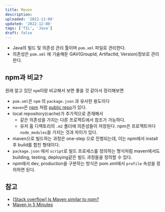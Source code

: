 ```yaml
---
title: Maven
description:
uploaded: '2022-12-08'
updated: '2022-12-08'
tags: ['TIL', 'Java']
draft: false
---
```


- Java의 빌드 및 의존성 관리 툴이며 `pom.xml` 파일로 관리한다.
- 의존성은 `pom.xml` 에 기술해둔 GAV(GroupId, ArtifactId, Version)정보로 관리한다.

## npm과 비교?

원래 알고 있던 `npm`이랑 비교해서 보면 좋을 것 같아서 정리해보면

- `pom.xml`은 `npm` 의 `package.json` 과 유사한 용도이다
- `maven`은 [npm](https://registry.npmjs.org/) 처럼 [public repo](https://repo.maven.apache.org/maven2/)가 있다.
- local repository(cache)가 추가적으로 존재해서
  - 같은 의존성을 가지는 다른 프로젝트에서 참조가 가능하다.
  - 유저 홈 디렉토리의 `.m2` 폴더에 의존성들이 저장된다. npm은 프로젝트마다 `node_modules`을 가지는 것과 차이가 있다.
- maven으로 빌드하는 과정은 one-step 으로 진행되는데, 이는 npm에서 install 후 build를 합친 형태이다.
- `package.json` 에서 `script`로 빌드 프로세스를 정의하는 형식처럼 maven에서도 building, testing, deploying같은 빌드 과정들을 정의할 수 있다.
- npm에서 dev, production을 구분하는 방식은 pom.xml에서 `profile` 속성을 정의하면 된다.

## 참고

- [[Stack overflow] Is Maven similar to npm?](https://stackoverflow.com/questions/38388824/is-maven-similar-to-npm)
- [Maven in 5 Minutes](https://maven.apache.org/guides/getting-started/maven-in-five-minutes.html)
